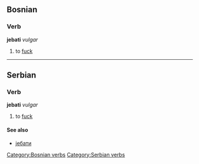 ==Bosnian==
===Verb===
'''jebati''' ''vulgar''
#to [[fuck]]
[[Category:Bosnian verbs]]

----

==Serbian==
===Verb===
'''jebati''' ''vulgar''
#to [[fuck]]
====See also====
*[[јебати]]
[[Category:Serbian verbs]]